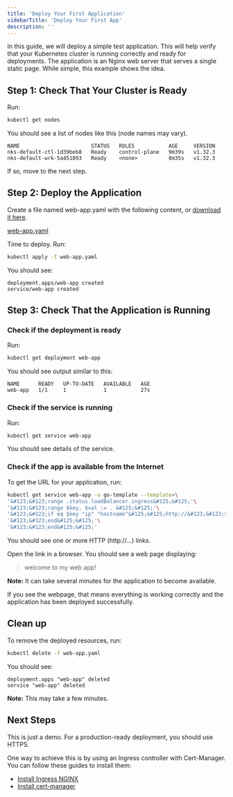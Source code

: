 ---
title: 'Deploy Your First Application'
sidebarTitle: 'Deploy Your First App'
description: ''
---

In this guide, we will deploy a simple test application.
This will help verify that your Kubernetes cluster is running correctly and ready for deployments.
The application is an Nginx web server that serves a single static page.
While simple, this example shows the idea.

## Step 1: Check That Your Cluster is Ready

Run:

```sh
kubectl get nodes
```

You should see a list of nodes like this (node names may vary).

```console
NAME                       STATUS   ROLES           AGE     VERSION
nks-default-ctl-1d39beb8   Ready    control-plane   9m39s   v1.32.3
nks-default-wrk-5a451893   Ready    <none>          8m35s   v1.32.3
```

If so, move to the next step.

## Step 2: Deploy the Application

Create a file named web-app.yaml with the following content, or
[download it here](/Guides/web-app.yaml ':ignore').

[web-app.yaml](web-app.yaml ':include')

Time to deploy. Run:

```sh
kubectl apply -f web-app.yaml
```

You should see:

```console
deployment.apps/web-app created
service/web-app created
```

## Step 3: Check That the Application is Running

### Check if the deployment is ready

Run:

```sh
kubectl get deployment web-app
```

You should see output similar to this:

```console
NAME      READY   UP-TO-DATE   AVAILABLE   AGE
web-app   1/1     1            1           27s
```

### Check if the service is running

Run:

```sh
kubectl get service web-app
```

You should see details of the service.

### Check if the app is available from the Internet

To get the URL for your application, run:

```sh
kubectl get service web-app -o go-template --template=\
'&#123;&#123;range .status.loadBalancer.ingress&#125;&#125;'\
'&#123;&#123;range $key, $val := . &#125;&#125;'\
'&#123;&#123;if eq $key "ip" "hostname"&#125;&#125;http://&#123;&#123;$val&#125;&#125;&#123;&#123;"\n"&#125;&#125;&#123;&#123;end&#125;&#125;'\
'&#123;&#123;end&#125;&#125;'\
'&#123;&#123;end&#125;&#125;'
```

You should see one or more HTTP (http://...) links.

Open the link in a browser. You should see a web page displaying:

>welcome to my web app!

**Note:** It can take several minutes for the application to become available.

If you see the webpage, that means everything is working correctly
and the application has been deployed successfully.

## Clean up

To remove the deployed resources, run:

```sh
kubectl delete -f web-app.yaml
```

You should see:

```console
deployment.apps "web-app" deleted
service "web-app" deleted
```

**Note:** This may take a few minutes.

## Next Steps

This is just a demo. For a production-ready deployment, you should use HTTPS.

One way to achieve this is by using an Ingress controller with Cert-Manager.
You can follow these guides to install them:

* [Install Ingress NGINX](/Guides/ingress-nginx.md)
* [Install cert-manager](/Guides/cert-manager.md)
